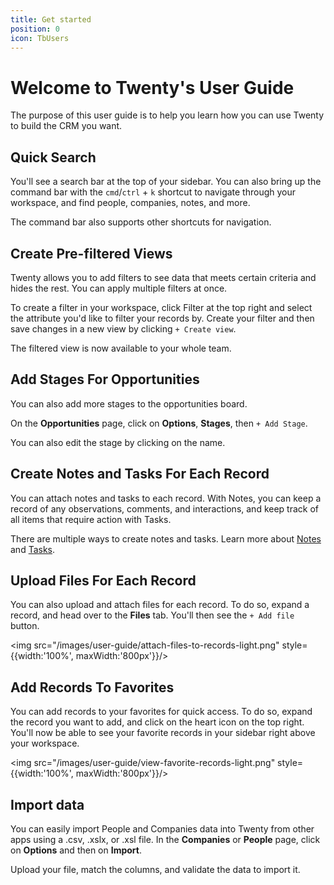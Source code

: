 ```yaml
---
title: Get started
position: 0
icon: TbUsers
---
```



# Welcome to Twenty's User Guide

The purpose of this user guide is to help you learn how you can use Twenty to build the CRM you want. 

## Quick Search 

You'll see a search bar at the top of your sidebar. You can also bring up the command bar with the `cmd`/`ctrl` + `k` shortcut to navigate through your workspace, and find people, companies, notes, and more. 

The command bar also supports other shortcuts for navigation.  

## Create Pre-filtered Views 

Twenty allows you to add filters to see data that meets certain criteria and hides the rest. You can apply multiple filters at once.

To create a filter in your workspace, click Filter at the top right and select the attribute you'd like to filter your records by. Create your filter and then save changes in a new view by clicking `+ Create view`. 

The filtered view is now available to your whole team.

## Add Stages For Opportunities

You can also add more stages to the opportunities board. 

On the <b>Opportunities</b> page, click on <b>Options</b>, <b>Stages</b>, then `+ Add Stage`.

You can also edit the stage by clicking on the name. 

## Create Notes and Tasks For Each Record

You can attach notes and tasks to each record. With Notes, you can keep a record of any observations, comments, and interactions, and keep track of all items that require action with Tasks. 

There are multiple ways to create notes and tasks. Learn more about [Notes](./basics/notes.mdx) and [Tasks](./basics/tasks.mdx). 

## Upload Files For Each Record 

You can also upload and attach files for each record. To do so, expand a record, and head over to the <b>Files</b> tab. You'll then see the `+ Add file` button. 

<img src="/images/user-guide/attach-files-to-records-light.png" style={{width:'100%', maxWidth:'800px'}}/>

## Add Records To Favorites

You can add records to your favorites for quick access. To do so, expand the record you want to add, and click on the heart icon on the top right. You'll now be able to see your favorite records in your sidebar right above your workspace. 

<img src="/images/user-guide/view-favorite-records-light.png" style={{width:'100%', maxWidth:'800px'}}/>

## Import data

You can easily import People and Companies data into Twenty from other apps using a .csv, .xslx, or .xsl file. In the <b>Companies</b> or <b>People</b> page, click on <b>Options</b> and then on <b>Import</b>. 

Upload your file, match the columns, and validate the data to import it. 